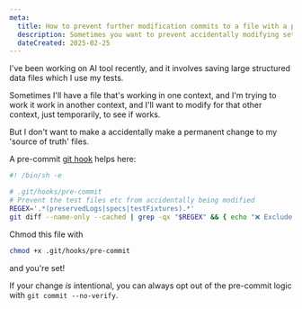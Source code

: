 ```yaml
---
meta:
  title: How to prevent further modification commits to a file with a pre-commit hook
  description: Sometimes you want to prevent accidentally modifying sets of test fixtures etc. Use this simple pre-commit hook to prevent it. 
  dateCreated: 2025-02-25
---
```


I've been working on AI tool recently, and it involves saving large structured data files which I use my tests. 

Sometimes I'll have a file that's working in one context, and I'm trying to work it work in another context, and I'll want to modify for that other context, just temporarily, to see if works. 

But I don't want to make a accidentally make a permanent change to my 'source of truth' files. 

A pre-commit [git hook](https://git-scm.com/book/ms/v2/Customizing-Git-Git-Hooks) helps here: 

```sh
#! /bin/sh -e

# .git/hooks/pre-commit
# Prevent the test files etc from accidentally being modified 
REGEX='.*(preservedLogs|specs|testFixtures).*'
git diff --name-only --cached | grep -qx "$REGEX" && { echo "❌ Excluded file included in the commit:"; git diff --name-only --cached | grep "$REGEX"; exit 1; }
```

Chmod this file with

```sh
chmod +x .git/hooks/pre-commit
```

and you're set!

If your change _is_ intentional, you can always opt out of the pre-commit logic with `git commit --no-verify`.


